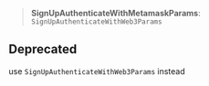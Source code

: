 > **SignUpAuthenticateWithMetamaskParams**: `SignUpAuthenticateWithWeb3Params`

## Deprecated

use `SignUpAuthenticateWithWeb3Params` instead
